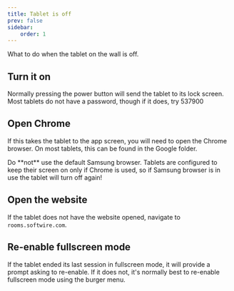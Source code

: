 ```yaml
---
title: Tablet is off
prev: false
sidebar:
    order: 1
---
```



What to do when the tablet on the wall is off.

## Turn it on
Normally pressing the power button will send the tablet to its lock screen. Most tablets do not have a password, though if it does, try 537900

## Open Chrome
If this takes the tablet to the app screen, you will need to open the Chrome browser. On most tablets, this can be found in the Google folder.

<Aside type="caution" title="Samsung Browser">Do **not** use the default Samsung browser. Tablets are configured to keep their screen on only if Chrome is used, so if Samsung browser is in use the tablet will turn off again!</Aside>

## Open the website
If the tablet does not have the website opened, navigate to `rooms.softwire.com`.

## Re-enable fullscreen mode
If the tablet ended its last session in fullscreen mode, it will provide a prompt asking to re-enable. If it does not, it's normally best to re-enable fullscreen mode using the burger menu.